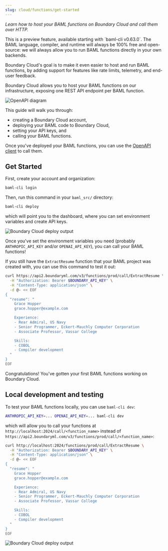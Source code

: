 ```yaml
---
slug: cloud/functions/get-started
---
```


_Learn how to host your BAML functions on Boundary Cloud and call them over HTTP._

<Info>
  This is a preview feature, available starting with `baml-cli v0.63.0`.
</Info>

<Note>
  The BAML language, compiler, and runtime will always be 100% free and
  open-source: we will always allow you to run BAML functions directly in your
  own backends.
  
  Boundary Cloud's goal is to make it even easier to host and run BAML
  functions, by adding support for features like rate limits, telemetry, and
  end-user feedback.
</Note>

Boundary Cloud allows you to host your BAML functions on our infrastructure, exposing
one REST API endpoint per BAML function.

<div class="flex flex-col items-center">
  <img src="/assets/cloud/boundary-cloud-diagram.drawio.svg" alt="OpenAPI diagram" />
</div>

This guide will walk you through:

  - creating a Boundary Cloud account,
  - deploying your BAML code to Boundary Cloud,
  - setting your API keys, and
  - calling your BAML functions.

Once you've deployed your BAML functions, you can use the [OpenAPI client] to
call them.

[OpenAPI client]: /docs/get-started/quickstart/openapi

## Get Started

First, create your account and organization:

```bash
baml-cli login
```

Then, run this command in your `baml_src/` directory:

```bash
baml-cli deploy
```

which will point you to the dashboard, where you can set environment variables and create API keys.

<div class="flex flex-col items-center">
  <img class="rounded-md px-4 py-2 m-0" src="/assets/cloud/deploy-screenshot.png" alt="Boundary Cloud deploy output" />
</div>

Once you've set the environment variables you need (probably `ANTHROPIC_API_KEY`
and/or `OPENAI_API_KEY`), you can call your BAML functions!

If you still have the `ExtractResume` function that your BAML project was created with,
you can use this command to test it out:

```bash
curl https://api2.boundaryml.com/v3/functions/prod/call/ExtractResume \
  -H "Authorization: Bearer $BOUNDARY_API_KEY" \
  -H "Content-Type: application/json" \
  -d @- << EOF
{
  "resume": "
    Grace Hopper
    grace.hopper@example.com

    Experience:
    - Rear Admiral, US Navy
    - Senior Programmer, Eckert-Mauchly Computer Corporation
    - Associate Professor, Vassar College

    Skills:
    - COBOL
    - Compiler development
  "
}
EOF
```

Congratulations! You've gotten your first BAML functions working on Boundary Cloud.

## Local development and testing

To test your BAML functions locally, you can use `baml-cli dev`:

```bash
ANTHROPIC_API_KEY=... OPENAI_API_KEY=... baml-cli dev
```

which will allow you to call your functions at `http://localhost:2024/call/<function_name>` instead of
`https://api2.boundaryml.com/v3/functions/prod/call/<function_name>`:

```bash
curl http://localhost:2024/functions/prod/call/ExtractResume \
  -H "Authorization: Bearer $BOUNDARY_API_KEY" \
  -H "Content-Type: application/json" \
  -d @- << EOF
{
  "resume": "
    Grace Hopper
    grace.hopper@example.com

    Experience:
    - Rear Admiral, US Navy
    - Senior Programmer, Eckert-Mauchly Computer Corporation
    - Associate Professor, Vassar College

    Skills:
    - COBOL
    - Compiler development
  "
}
EOF
```

<div class="flex flex-col items-center">
  <img class="rounded-md px-4 py-2 m-0" src="/assets/cloud/local-function-call.png" alt="Boundary Cloud deploy output" />
</div>
